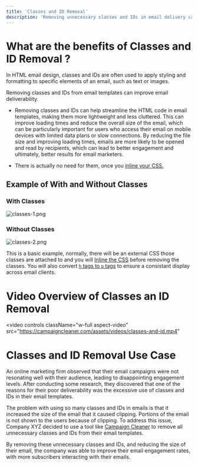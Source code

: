 ```yaml
---
title: 'Classes and ID Removal'
description: 'Removing unnecessary classes and IDs in email delivery can reduce file size and load time, improving deliverability and open rates. Optimizing HTML code is crucial for successful email marketing.'
---
```


# What are the benefits of Classes and ID Removal ?
In HTML email design, classes and IDs are often used to apply styling and formatting to specific elements of an email, such as text or images. 

Removing classes and IDs from email templates can improve email deliverability. 

- Removing classes and IDs can help streamline the HTML code in email templates, making them more lightweight and less cluttered. This can improve loading times and reduce the overall size of the email, which can be particularly important for users who access their email on mobile devices with limited data plans or slow connections. By reducing the file size and improving loading times, emails are more likely to be opened and read by recipients, which can lead to better engagement and ultimately, better results for email marketers.

- There is actually no need for them, once you [inline your CSS.](/features-settings/css-inliner)

## Example of With and Without Classes ##

### With Classes ####

![classes-1.png](/images/classes-3.png)

### Without Classes ###
![classes-2.png](/images/classes-4.png)

This is a basic example, normally, there will be an external CSS those classes are attached to and you will [Inline the CSS](/features-settings/classes-and-id-removal) before removing the classes.  You will also convert [`h` tags to `p` tags](/features-settings/h-to-p-tag-conversion)  to ensure a consistant display across email clients.

# Video Overview of Classes an ID Removal

<video
  controls
  className="w-full aspect-video"
  src="https://campaigncleaner.com/assets/videos/classes-and-id.mp4"
></video>


# Classes and ID Removal Use Case

<Note>
An online marketing firm observed that their email campaigns were not resonating well with their audience, leading to disappointing engagement levels.  After conducting some research, they discovered that one of the reasons for their poor deliverability was the excessive use of classes and IDs in their email templates.
 
The problem with using so many classes and IDs in emails is that it increased the size of the email that it caused clipping. Portions of the email is not shown to the users because of clipping. To address this issue, Company XYZ decided to use a tool like [Campaign Cleaner](https://campaigncleaner.com/) to remove all unnecessary classes and IDs from their email templates.
 
By removing these unnecessary classes and IDs, and reducing the size of their email, the company was able to improve their email engagement rates, with more subscribers interacting with their emails.
</Note>

